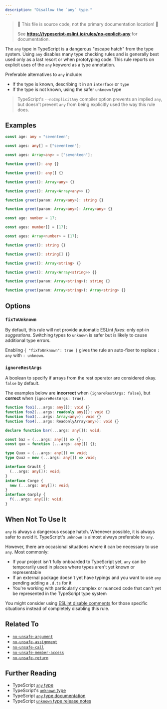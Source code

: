 ```yaml
---
description: "Disallow the `any` type."
---
```



> 🛑 This file is source code, not the primary documentation location! 🛑
>
> See **https://typescript-eslint.io/rules/no-explicit-any** for documentation.

The `any` type in TypeScript is a dangerous "escape hatch" from the type system.
Using `any` disables many type checking rules and is generally best used only as a last resort or when prototyping code.
This rule reports on explicit uses of the `any` keyword as a type annotation.

Preferable alternatives to `any` include:

- If the type is known, describing it in an `interface` or `type`
- If the type is not known, using the safer `unknown` type

> TypeScript's `--noImplicitAny` compiler option prevents an implied `any`, but doesn't prevent `any` from being explicitly used the way this rule does.

## Examples

<Tabs>
<TabItem value="❌ Incorrect">

```ts
const age: any = "seventeen";
```

```ts
const ages: any[] = ["seventeen"];
```

```ts
const ages: Array<any> = ["seventeen"];
```

```ts
function greet(): any {}
```

```ts
function greet(): any[] {}
```

```ts
function greet(): Array<any> {}
```

```ts
function greet(): Array<Array<any>> {}
```

```ts
function greet(param: Array<any>): string {}
```

```ts
function greet(param: Array<any>): Array<any> {}
```

</TabItem>
<TabItem value="✅ Correct">

```ts
const age: number = 17;
```

```ts
const ages: number[] = [17];
```

```ts
const ages: Array<number> = [17];
```

```ts
function greet(): string {}
```

```ts
function greet(): string[] {}
```

```ts
function greet(): Array<string> {}
```

```ts
function greet(): Array<Array<string>> {}
```

```ts
function greet(param: Array<string>): string {}
```

```ts
function greet(param: Array<string>): Array<string> {}
```

</TabItem>
</Tabs>

## Options

### `fixToUnknown`

By default, this rule will not provide automatic ESLint _fixes_: only opt-in _suggestions_.
Switching types to `unknown` is safer but is likely to cause additional type errors.

Enabling `{ "fixToUnknown": true }` gives the rule an auto-fixer to replace `: any` with `: unknown`.

### `ignoreRestArgs`

A boolean to specify if arrays from the rest operator are considered okay. `false` by default.

The examples below are **incorrect** when `{ignoreRestArgs: false}`, but **correct** when `{ignoreRestArgs: true}`.

```ts option='{ "ignoreRestArgs": false }' showPlaygroundButton
function foo1(...args: any[]): void {}
function foo2(...args: readonly any[]): void {}
function foo3(...args: Array<any>): void {}
function foo4(...args: ReadonlyArray<any>): void {}

declare function bar(...args: any[]): void;

const baz = (...args: any[]) => {};
const qux = function (...args: any[]) {};

type Quux = (...args: any[]) => void;
type Quuz = new (...args: any[]) => void;

interface Grault {
  (...args: any[]): void;
}
interface Corge {
  new (...args: any[]): void;
}
interface Garply {
  f(...args: any[]): void;
}
```

## When Not To Use It

`any` is always a dangerous escape hatch.
Whenever possible, it is always safer to avoid it.
TypeScript's `unknown` is almost always preferable to `any`.

However, there are occasional situations where it can be necessary to use `any`.
Most commonly:

- If your project isn't fully onboarded to TypeScript yet, `any` can be temporarily used in places where types aren't yet known or representable
- If an external package doesn't yet have typings and you want to use `any` pending adding a `.d.ts` for it
- You're working with particularly complex or nuanced code that can't yet be represented in the TypeScript type system

You might consider using [ESLint disable comments](https://eslint.org/docs/latest/use/configure/rules#using-configuration-comments-1) for those specific situations instead of completely disabling this rule.

## Related To

- [`no-unsafe-argument`](./no-unsafe-argument.mdx)
- [`no-unsafe-assignment`](./no-unsafe-assignment.mdx)
- [`no-unsafe-call`](./no-unsafe-call.mdx)
- [`no-unsafe-member-access`](./no-unsafe-member-access.mdx)
- [`no-unsafe-return`](./no-unsafe-return.mdx)

## Further Reading

- TypeScript [`any` type](https://www.typescriptlang.org/docs/handbook/2/everyday-types.html#any)
- TypeScript's [`unknown` type](https://www.typescriptlang.org/docs/handbook/2/functions.html#unknown)
- TypeScript [`any` type documentation](https://www.typescriptlang.org/docs/handbook/2/everyday-types.html#any)
- TypeScript [`unknown` type release notes](https://www.typescriptlang.org/docs/handbook/release-notes/typescript-3-0.html#new-unknown-top-type)
